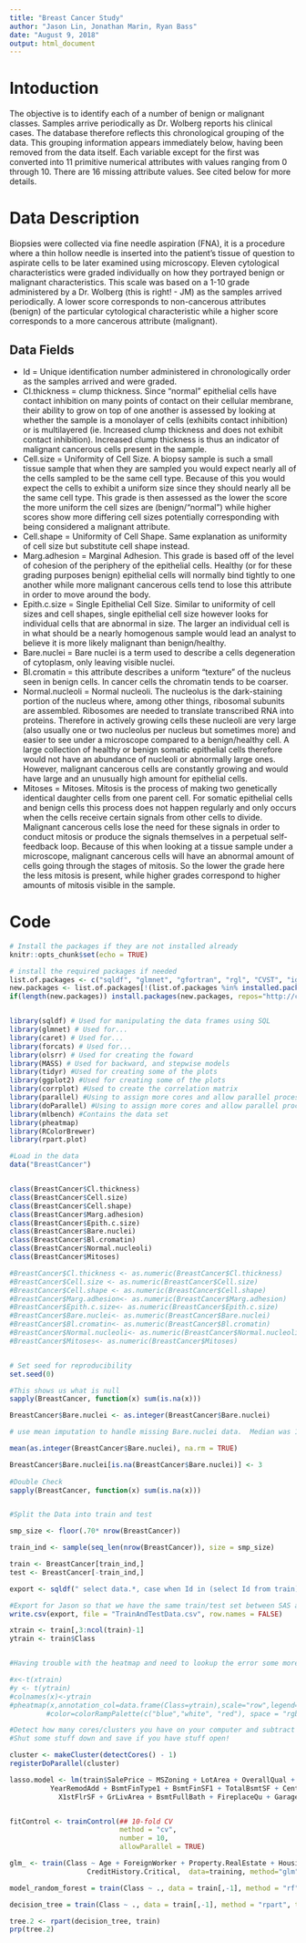 ```yaml
---
title: "Breast Cancer Study"
author: "Jason Lin, Jonathan Marin, Ryan Bass"
date: "August 9, 2018"
output: html_document
---
```


# Intoduction

The objective is to identify each of a number of benign or malignant classes. Samples arrive periodically as Dr. Wolberg reports his clinical cases. The database therefore reflects this chronological grouping of the data. This grouping information appears immediately below, having been removed from the data itself. Each variable except for the first was converted into 11 primitive numerical attributes with values ranging from 0 through 10. There are 16 missing attribute values. See cited below for more details.



# Data Description

Biopsies were collected via fine needle aspiration (FNA), it is a procedure where a thin hollow needle is inserted into the patient's tissue of question to aspirate cells to be later examined using microscopy. Eleven cytological characteristics were graded individually on how they portrayed benign or malignant characteristics. This scale was based on a 1-10 grade administered by a Dr. Wolberg (this is right! - JM) as the samples arrived periodically. A lower score corresponds to non-cancerous attributes (benign) of the particular cytological characteristic while a higher score corresponds to a more cancerous attribute (malignant).

## Data Fields

* Id = Unique identification number administered in chronologically order as the samples arrived and were graded.
*	Cl.thickness = clump thickness. Since "normal" epithelial cells have contact inhibition on many points of contact on their cellular membrane, their ability to grow on top of one another is assessed by looking at whether the sample is a monolayer of cells (exhibits contact inhibition) or is multilayered (ie. Increased clump thickness and does not exhibit contact inhibition). Increased clump thickness is thus an indicator of malignant cancerous cells present in the sample.
*	Cell.size = Uniformity of Cell Size. A biopsy sample is such a small tissue sample that when they are sampled you would expect nearly all of the cells sampled to be the same cell type. Because of this you would expect the cells to exhibit a uniform size since they should nearly all be the same cell type. This grade is then assessed as the lower the score the more uniform the cell sizes are (benign/"normal") while higher scores show more differing cell sizes potentially corresponding with being considered a malignant attribute.
*	Cell.shape = Uniformity of Cell Shape. Same explanation as uniformity of cell size but substitute cell shape instead.
*	Marg.adhesion = Marginal Adhesion. This grade is based off of the level of cohesion of the periphery of the epithelial cells. Healthy (or for these grading purposes benign) epithelial cells will normally bind tightly to one another while more malignant cancerous cells tend to lose this attribute in order to move around the body.
*	Epith.c.size = Single Epithelial Cell Size. Similar to uniformity of cell sizes and cell shapes, single epithelial cell size however looks for individual cells that are abnormal in size. The larger an individual cell is in what should be a nearly homogenous sample would lead an analyst to believe it is more likely malignant than benign/healthy.
*	Bare.nuclei = Bare nuclei is a term used to describe a cells degeneration of cytoplasm, only leaving visible nuclei.
*	Bl.cromatin = this attribute describes a uniform "texture" of the nucleus seen in benign cells. In cancer cells the chromatin tends to be coarser.
*	Normal.nucleoli = Normal nucleoli. The nucleolus is the dark-staining portion of the nucleus where, among other things, ribosomal subunits are assembled. Ribosomes are needed to translate transcribed RNA into proteins. Therefore in actively growing cells these nucleoli are very large (also usually one or two nucleolus per nucleus but sometimes more) and easier to see under a microscope compared to a benign/healthy cell. A large collection of healthy or benign somatic epithelial cells therefore would not have an abundance of nucleoli or abnormally large ones. However, malignant cancerous cells are constantly growing and would have large and an unusually high amount for epithelial cells. 
*	Mitoses = Mitoses. Mitosis is the process of making two genetically identical daughter cells from one parent cell. For somatic epithelial cells and benign cells this process does not happen regularly and only occurs when the cells receive certain signals from other cells to divide. Malignant cancerous cells lose the need for these signals in order to conduct mitosis or produce the signals themselves in a perpetual self-feedback loop. Because of this when looking at a tissue sample under a microscope, malignant cancerous cells will have an abnormal amount of cells going through the stages of mitosis. So the lower the grade here the less mitosis is present, while higher grades correspond to higher amounts of mitosis visible in the sample.


# Code

```r

# Install the packages if they are not installed already
knitr::opts_chunk$set(echo = TRUE)

# install the required packages if needed
list.of.packages <- c("sqldf", "glmnet", "gfortran", "rgl", "CVST", "igraph", "recipes", "ggplot2", "caret", "forcats", "olsrr", "tidyr", "corrplot", "parallel", "doParallel", "mlbench" ,"pheatmap","RColorBrewer","rpart.plot")
new.packages <- list.of.packages[!(list.of.packages %in% installed.packages()[,"Package"])]
if(length(new.packages)) install.packages(new.packages, repos="http://cran.r-project.org")


library(sqldf) # Used for manipulating the data frames using SQL
library(glmnet) # Used for...
library(caret) # Used for...
library(forcats) # Used for...
library(olsrr) # Used for creating the foward
library(MASS) # Used for backward, and stepwise models
library(tidyr) #Used for creating some of the plots
library(ggplot2) #Used for creating some of the plots
library(corrplot) #Used to create the correlation matrix
library(parallel) #Using to assign more cores and allow parallel processing
library(doParallel) #Using to assign more cores and allow parallel processing
library(mlbench) #Contains the data set
library(pheatmap)
library(RColorBrewer)
library(rpart.plot)

#Load in the data
data("BreastCancer")


class(BreastCancer$Cl.thickness)
class(BreastCancer$Cell.size)
class(BreastCancer$Cell.shape)
class(BreastCancer$Marg.adhesion)
class(BreastCancer$Epith.c.size)
class(BreastCancer$Bare.nuclei)
class(BreastCancer$Bl.cromatin)
class(BreastCancer$Normal.nucleoli)
class(BreastCancer$Mitoses)

#BreastCancer$Cl.thickness <- as.numeric(BreastCancer$Cl.thickness)
#BreastCancer$Cell.size <- as.numeric(BreastCancer$Cell.size)
#BreastCancer$Cell.shape <- as.numeric(BreastCancer$Cell.shape)
#BreastCancer$Marg.adhesion<- as.numeric(BreastCancer$Marg.adhesion)
#BreastCancer$Epith.c.size<- as.numeric(BreastCancer$Epith.c.size)
#BreastCancer$Bare.nuclei<- as.numeric(BreastCancer$Bare.nuclei)
#BreastCancer$Bl.cromatin<- as.numeric(BreastCancer$Bl.cromatin)
#BreastCancer$Normal.nucleoli<- as.numeric(BreastCancer$Normal.nucleoli)
#BreastCancer$Mitoses<- as.numeric(BreastCancer$Mitoses)


# Set seed for reproducibility
set.seed(0)

#This shows us what is null
sapply(BreastCancer, function(x) sum(is.na(x)))

BreastCancer$Bare.nuclei <- as.integer(BreastCancer$Bare.nuclei)

# use mean imputation to handle missing Bare.nuclei data.  Median was 1

mean(as.integer(BreastCancer$Bare.nuclei), na.rm = TRUE)

BreastCancer$Bare.nuclei[is.na(BreastCancer$Bare.nuclei)] <- 3
  
#Double Check
sapply(BreastCancer, function(x) sum(is.na(x)))


#Split the Data into train and test

smp_size <- floor(.70* nrow(BreastCancer))

train_ind <- sample(seq_len(nrow(BreastCancer)), size = smp_size)

train <- BreastCancer[train_ind,]
test <- BreastCancer[-train_ind,]

export <- sqldf(" select data.*, case when Id in (select Id from train) then 1 else 0 end as 'Train_Ind' from (select * from train union select * from test) data")

#Export for Jason so that we have the same train/test set between SAS and R
write.csv(export, file = "TrainAndTestData.csv", row.names = FALSE)

xtrain <- train[,3:ncol(train)-1]
ytrain <- train$Class


#Having trouble with the heatmap and need to lookup the error some more

#x<-t(xtrain)
#y <- t(ytrain)
#colnames(x)<-ytrain
#pheatmap(x,annotation_col=data.frame(Class=ytrain),scale="row",legend=T,
         #color=colorRampPalette(c("blue","white", "red"), space = "rgb")(100))

#Detect how many cores/clusters you have on your computer and subtract 1 for your OS and stuff
#Shut some stuff down and save if you have stuff open! 

cluster <- makeCluster(detectCores() - 1) 
registerDoParallel(cluster)

lasso.model <- lm(train$SalePrice ~ MSZoning + LotArea + OverallQual + YearBuilt + YearRemodAdd+
          YearRemodAdd + BsmtFinType1 + BsmtFinSF1 + TotalBsmtSF + CentralAir +
            X1stFlrSF + GrLivArea + BsmtFullBath + FireplaceQu + GarageType + GarageCars + GarageArea, data = xtrain[,-1])


fitControl <- trainControl(## 10-fold CV
                           method = "cv",
                           number = 10,
                           allowParallel = TRUE)

glm_ <- train(Class ~ Age + ForeignWorker + Property.RealEstate + Housing.Own + 
                   CreditHistory.Critical,  data=training, method="glm", family="binomial")

model_random_forest = train(Class ~ ., data = train[,-1], method = "rf", trControl = fitControl)

decision_tree = train(Class ~ ., data = train[,-1], method = "rpart", trControl = fitControl)

tree.2 <- rpart(decision_tree, train)
prp(tree.2)



```


